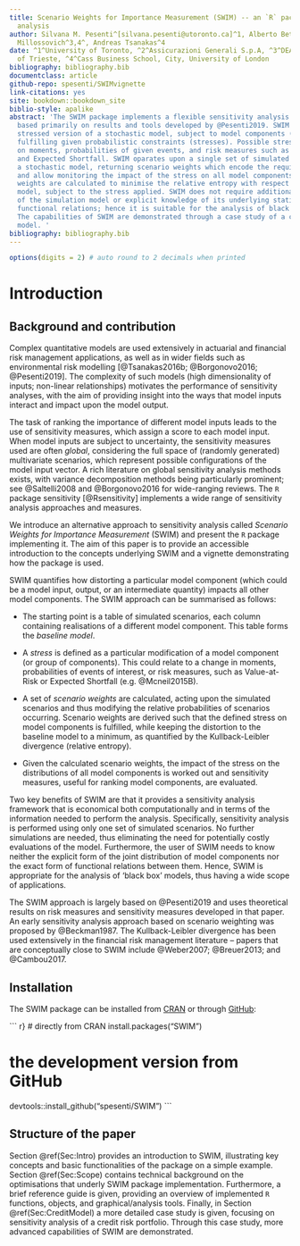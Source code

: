 ```yaml
---
title: Scenario Weights for Importance Measurement (SWIM) -- an `R` package for sensitivity
  analysis
author: Silvana M. Pesenti^[silvana.pesenti@utoronto.ca]^1, Alberto Bettini^2, Pietro
  Millossovich^3,4^, Andreas Tsanakas^4
date: ^1^University of Toronto, ^2^Assicurazioni Generali S.p.A, ^3^DEAMS, University
  of Trieste, ^4^Cass Business School, City, University of London
bibliography: bibliography.bib
documentclass: article
github-repo: spesenti/SWIMvignette
link-citations: yes
site: bookdown::bookdown_site
biblio-style: apalike
abstract: 'The SWIM package implements a flexible sensitivity analysis framework,
  based primarily on results and tools developed by @Pesenti2019. SWIM provides a
  stressed version of a stochastic model, subject to model components (random variables)
  fulfilling given probabilistic constraints (stresses). Possible stresses can be
  on moments, probabilities of given events, and risk measures such as Value-at-Risk
  and Expected Shortfall. SWIM oparates upon a single set of simulated scenarios from
  a stochastic model, returning scenario weights which encode the required stress
  and allow monitoring the impact of the stress on all model components. The scenario
  weights are calculated to minimise the relative entropy with respect to the baseline
  model, subject to the stress applied. SWIM does not require additional evaluations
  of the simulation model or explicit knowledge of its underlying statistical and
  functional relations; hence it is suitable for the analysis of black box models.
  The capabilities of SWIM are demonstrated through a case study of a credit portfolio
  model. '
bibliography: bibliography.bib
---
```


``` r
options(digits = 2) # auto round to 2 decimals when printed
```




# Introduction

## Background and contribution

Complex quantitative models are used extensively in actuarial and financial risk management applications, as well as in wider fields such as environmental risk modelling [@Tsanakas2016b; @Borgonovo2016; @Pesenti2019]. The complexity of such models (high dimensionality of inputs; non-linear relationships)  motivates the performance of sensitivity analyses, with the aim of providing insight into the ways that model inputs interact and impact upon the model output. 

The task of ranking the importance of different model inputs leads to the use of sensitivity measures, which assign a score to each model input.
When model inputs are subject to uncertainty, the sensitivity measures used are often *global*, considering the full space of (randomly generated) multivariate scenarios, which represent possible configurations of the model input vector. A rich literature on global sensitivity analysis methods exists, with variance decomposition methods being particularly prominent; see @Saltelli2008 and @Borgonovo2016 for wide-ranging reviews.  The `R` package sensitivity [@Rsensitivity] implements a wide range of sensitivity analysis approaches and measures.

We introduce an alternative approach to sensitivity analysis called *Scenario Weights for Importance Measurement* (SWIM) and present the `R` package implementing it. The aim of this paper is to provide an accessible introduction to the concepts underlying SWIM and a vignette demonstrating how the package is used.

SWIM quantifies how distorting a particular model component (which could be a model input, output, or an intermediate quantity) impacts all other model components. The SWIM approach can be summarised as follows:

* The starting point is a table of simulated scenarios, each column containing realisations of a different model component. This table forms the *baseline model*.

* A *stress* is defined as a particular modification of a model component (or group of components). This could relate to a change in moments, probabilities of events of interest, or risk measures, such as Value-at-Risk or Expected Shortfall (e.g. @Mcneil2015B).

* A set of *scenario weights* are calculated, acting upon the simulated scenarios and thus modifying the relative probabilities of scenarios occurring. Scenario weights are derived such that the defined stress on model components is fulfilled, while keeping the distortion to the baseline model to a minimum, as quantified by the Kullback-Leibler divergence (relative entropy).

* Given the calculated scenario weights, the impact of the stress on the distributions of all model components is worked out and sensitivity measures, useful for ranking model components, are evaluated. 

Two key benefits of SWIM are that it provides a sensitivity analysis framework that is economical both computationally and in terms of the information needed to perform the analysis. Specifically, sensitivity analysis is performed using only one set of simulated scenarios. No further simulations are needed, thus eliminating the need for potentially costly evaluations of the model. Furthermore, the user of SWIM needs to know neither the explicit form of the joint distribution of model components nor the exact form of functional relations between them. Hence, SWIM is appropriate for the analysis of 'black box' models, thus having a wide scope of applications. 

The SWIM approach is largely based on @Pesenti2019 and uses theoretical results on risk measures and sensitivity measures developed in that paper. An early sensitivity analysis approach based on scenario weighting was proposed by @Beckman1987. The Kullback-Leibler divergence has been used extensively in the financial risk management literature -- papers that are conceptually close to SWIM include @Weber2007; @Breuer2013; and @Cambou2017.

## Installation

The SWIM package can be installed from [CRAN](https://CRAN.R-project.org/package=SWIM) or through [GitHub](https://github.com/spesenti/SWIM): 

``` r}
# directly from CRAN
install.packages("SWIM")

# the development version from GitHub 
devtools::install_github("spesenti/SWIM")
```


## Structure of the paper

Section \@ref(Sec:Intro) provides an introduction to SWIM, illustrating key concepts and basic functionalities of the package on a simple example. Section 
\@ref(Sec:Scope) contains technical background on the optimisations that underly SWIM package implementation. Furthermore, a brief reference guide is given, providing an overview of implemented `R` functions, objects, and graphical/analysis tools.  Finally, in Section \@ref(Sec:CreditModel) a more detailed case study is given, focusing on sensitivity analysis of a credit risk portfolio. Through this case study, more advanced capabilities of SWIM are demonstrated.
